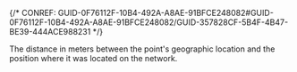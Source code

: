 

{/* CONREF: GUID-0F76112F-10B4-492A-A8AE-91BFCE248082#GUID-0F76112F-10B4-492A-A8AE-91BFCE248082/GUID-357828CF-5B4F-4B47-BE39-444ACE988231  */}

The distance in meters between the point's geographic location and the position where it was located on the network.
